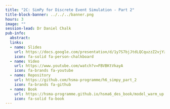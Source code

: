 ```yaml
---
title: "2C: SimPy for Discrete Event Simulation - Part 2"
title-block-banner: ../../../banner.png
hours: 3
image: ""
session-lead: Dr Daniel Chalk
pub-info:
  abstract:
  links:
  - name: Slides
    url: https://docs.google.com/presentation/d/1y7S7bjJtdLQCquzzZ2vjYzRx9-RwXE-SWgWf88fLc4o/edit?usp=sharing
    icon: fa-solid fa-person-chalkboard
  - name: Video
    url: https://www.youtube.com/watch?v=FBVBKtVkayA
    icon: fa-brands fa-youtube
  - name: Repository
    url: https://github.com/hsma-programme/h6_simpy_part_2
    icon: fa-brands fa-github
  - name: Book
    url: https://hsma-programme.github.io/hsma6_des_book/model_warm_up.html
    icon: fa-solid fa-book
---
```

